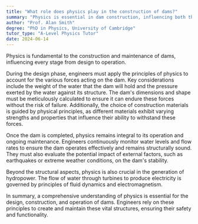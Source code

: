```yaml
---
title: "What role does physics play in the construction of dams?"
summary: "Physics is essential in dam construction, influencing both the design process and ongoing maintenance to ensure structural integrity and safety."
author: "Prof. Alan Smith"
degree: "PhD in Physics, University of Cambridge"
tutor_type: "A-Level Physics Tutor"
date: 2024-06-14
---
```


Physics is fundamental to the construction and maintenance of dams, influencing every stage from design to operation.

During the design phase, engineers must apply the principles of physics to account for the various forces acting on the dam. Key considerations include the weight of the water that the dam will hold and the pressure exerted by the water against its structure. The dam's dimensions and shape must be meticulously calculated to ensure it can endure these forces without the risk of failure. Additionally, the choice of construction materials is guided by physical principles, as different materials exhibit varying strengths and properties that influence their ability to withstand these forces.

Once the dam is completed, physics remains integral to its operation and ongoing maintenance. Engineers continuously monitor water levels and flow rates to ensure the dam operates effectively and remains structurally sound. They must also evaluate the potential impact of external factors, such as earthquakes or extreme weather conditions, on the dam's stability.

Beyond the structural aspects, physics is also crucial in the generation of hydropower. The flow of water through turbines to produce electricity is governed by principles of fluid dynamics and electromagnetism.

In summary, a comprehensive understanding of physics is essential for the design, construction, and operation of dams. Engineers rely on these principles to create and maintain these vital structures, ensuring their safety and functionality.
    